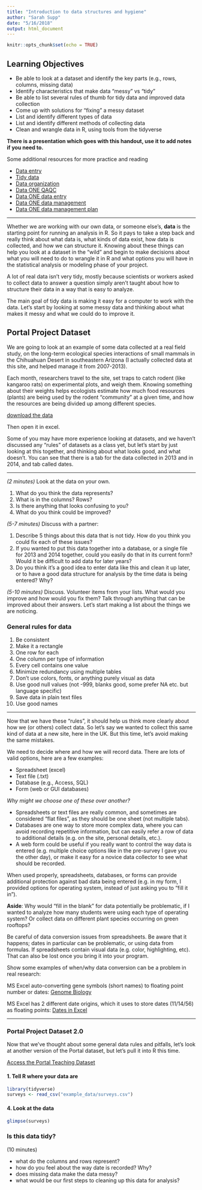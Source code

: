 ```yaml
---
title: "Introduction to data structures and hygiene"
author: "Sarah Supp"
date: "5/16/2018"
output: html_document
---
```


```r
knitr::opts_chunk$set(echo = TRUE)
```

## Learning Objectives
* Be able to look at a dataset and identify the key parts (e.g., rows, columns, missing data)
* Identify characteristics that make data "messy" vs "tidy"
* Be able to list several rules of thumb for tidy data and improved data collection
* Come up with solutions for "fixing" a messy dataset
* List and identify different types of data
* List and identify different methods of collecting data
* Clean and wrangle data in R, using tools from the tidyverse

**There is a presentation which goes with this handout, use it to add notes if you need to.**

Some additional resources for more practice and reading

* [Data entry](http://www.datacarpentry.org/semester-biology/materials/data-entry/)
* [Tidy data](http://www.datacarpentry.org/semester-biology/materials/tidy-data/) 
* [Data organization](http://kbroman.org/dataorg/)
* [Data ONE QAQC](https://www.dataone.org/sites/all/documents/education-modules/handouts/L05_DataQualityAssurance_Handout.pdf)
* [Data ONE data entry](https://www.dataone.org/sites/all/documents/education-modules/handouts/L04_DataEntry_Handout.pdf)
* [Data ONE data management](https://www.dataone.org/sites/all/documents/education-modules/handouts/L01_DataManagement_Handout.pdf)
* [Data ONE data management plan](https://www.dataone.org/sites/all/documents/education-modules/handouts/L03_DataManagement_Handout.pdf)

***

Whether we are working with our own data, or someone else's, **data** is the starting point for running an analysis in R. So it pays to take a step back and really think about what data is, what kinds of data exist, how data is collected, and how we can structure it. Knowing about these things can help you look at a dataset in the "wild" and begin to make decisions about what you will need to do to wrangle it in R and what options you will have in the statistical analysis or modeling phase of your project.

A lot of real data isn't very tidy, mostly because scientists or workers asked to collect data to answer a question simply aren't taught about how to structure their data in a way that is easy to analyze.

The main goal of tidy data is making it easy for a computer to work with the data. Let's start by looking at some messy data and thinking about what makes it messy and what we could do to improve it.

## Portal Project Dataset

We are going to look at an example of some data collected at a real field study, on the long-term ecological species interactions of small mammals in the Chihuahuan Desert in southeastern Arizona (I actually collected data at this site, and helped manage it from 2007-2013). 

Each month, researchers travel to the site, set traps to catch rodent (like kangaroo rats) on experimental plots, and weigh them. Knowing something about their weights helps ecologists estimate how much food resources (plants) are being used by the rodent “community” at a given time, and how the resources are being divided up among different species.

[download the data](https://ndownloader.figshare.com/files/2252083)

Then open it in excel.

Some of you may have more experience looking at datasets, and we haven’t discussed any “rules” of datasets as a class yet, but let’s start by just looking at this together, and thinking about what looks good, and what doesn’t. You can see that there is a tab for the data collected in 2013 and in 2014, and tab called dates.
 
*** 
 
*(2 minutes)*
Look at the data on your own.

1. What do you think the data represents? 
2. What is in the columns? Rows? 
3. Is there anything that looks confusing to you? 
4. What do you think could be improved?

*(5-7 minutes)*
Discuss with a partner:

1. Describe 5 things about this data that is not tidy. How do you think you could fix each of these issues?
2. If you wanted to put this data together into a database, or a single file for 2013 and 2014 together, could you easily do that in its current form? Would it be difficult to add data for later years?
3. Do you think it’s a good idea to enter data like this and clean it up later, or to have a good data structure for analysis by the time data is being entered? Why?

*(5-10 minutes)*
Discuss.
Volunteer items from your lists. What would you improve and how would you fix them?
Talk through anything that can be improved about their answers.
Let's start making a list about the things we are noticing. 

### General rules for data
1. Be consistent
2. Make it a rectangle
3. One row for each
4. One column per type of information
5. Every cell contains one value
6. Minimize redundancy using multiple tables
7. Don’t use colors, fonts, or anything purely visual as data
8. Use good null values (not -999, blanks good, some prefer NA etc. but language specific)
9. Save data in plain text files
10. Use good names

***

Now that we have these “rules”, it should help us think more clearly about how we (or others) collect data. So let’s say we wanted to collect this same kind of data at a new site, here in the UK. But this time, let’s avoid making the same mistakes. 

We need to decide where and how we will record data. There are lots of valid options, here are a few examples:

* Spreadsheet (excel)
* Text file (.txt)
* Database (e.g., Access, SQL)
* Form (web or GUI databases)

*Why might we choose one of these over another?*

* Spreadsheets or text files are really common, and sometimes are considered “flat files”, as they should be one sheet (not multiple tabs).
* Databases are one way to store more complex data, where you can avoid recording repetitive information, but can easily refer a row of data to additional details (e.g. on the site, personal details, etc.). 
* A web form could be useful if you really want to control the way data is entered (e.g. multiple choice options like in the pre-survey I gave you the other day), or make it easy for a novice data collector to see what should be recorded.

When used properly, spreadsheets, databases, or forms can provide additional protection against bad data being entered (e.g. in my form, I provided options for operating system, instead of just asking you to “fill it in”). 

**Aside**: Why would “fill in the blank” for data potentially be problematic, if I wanted to analyze how many students were using each type of operating system? Or collect data on different plant species occurring on green rooftops?

Be careful of data conversion issues from spreadsheets. Be aware that it happens; dates in particular can be problematic, or using data from formulas. If spreadsheets contain visual data (e.g. color, highlighting, etc). That can also be lost once you bring it into your program.

Show some examples of when/why data conversion can be a problem in real research:

MS Excel auto-converting gene symbols (short names) to floating point number or dates: [Genome Biology](https://genomebiology.biomedcentral.com/articles/10.1186/s13059-016-1044-7) 

MS Excel has 2 different date origins, which it uses to store dates (11/14/56) as floating points:
[Dates in Excel](https://datapub.cdlib.org/2014/04/10/abandon-all-hope-ye-who-enter-dates-in-excel/) 

***
### Portal Project Dataset 2.0
Now that we've thought about some general data rules and pitfalls, let's look at another version of the Portal dataset, but let's pull it into R this time.

[Access the Portal Teaching Dataset](https://figshare.com/articles/Portal_Project_Teaching_Database/1314459)

#### 1. Tell R where your data are
```r
library(tidyverse)
surveys <- read_csv("example_data/surveys.csv")
```


#### 4. Look at the data
```r
glimpse(surveys)
```

### Is this data tidy? 
(10 minutes)

* what do the columns and rows represent?
* how do you feel about the way date is recorded? Why?
* does missing data make the data messy?
* what would be our first steps to cleaning up this data for analysis?


